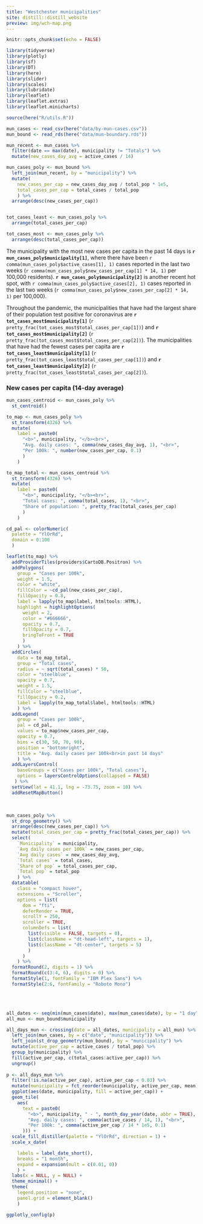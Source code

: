---
title: "Westchester municipalities"
site: distill::distill_website
preview: img/wch-map.png
---

```{r setup, include=FALSE}
knitr::opts_chunk$set(echo = FALSE)

library(tidyverse)
library(plotly)
library(sf)
library(DT)
library(here)
library(slider)
library(scales)
library(lubridate)
library(leaflet)
library(leaflet.extras)
library(leaflet.minicharts)

source(here("R/utils.R"))
```

```{r read_in_data}
mun_cases <- read_csv(here("data/by-mun-cases.csv"))
mun_bound <- read_rds(here("data/mun-boundary.rds"))
```


```{r}
mun_recent <- mun_cases %>% 
  filter(date == max(date), municipality != "Totals") %>%
  mutate(new_cases_day_avg = active_cases / 14)

mun_cases_poly <- mun_bound %>% 
  left_join(mun_recent, by = "municipality") %>% 
  mutate(
    new_cases_per_cap = new_cases_day_avg / total_pop * 1e5,
    total_cases_per_cap = total_cases / total_pop
    ) %>% 
  arrange(desc(new_cases_per_cap))


tot_cases_least <- mun_cases_poly %>% 
  arrange(total_cases_per_cap)

tot_cases_most <- mun_cases_poly %>% 
  arrange(desc(total_cases_per_cap))
```

The municipality with the most new cases per capita in the past 14 days is **`r mun_cases_poly$municipality[1]`**, where there have been `r comma(mun_cases_poly$active_cases[1], 1)` cases reported in the last two weeks (`r comma(mun_cases_poly$new_cases_per_cap[1] * 14, 1)` per 100,000 residents). **`r mun_cases_poly$municipality[2]`** is another recent hot spot, with `r comma(mun_cases_poly$active_cases[2], 1)` cases reported in the last two weeks (`r comma(mun_cases_poly$new_cases_per_cap[2] * 14, 1)` per 100,000). 

Throughout the pandemic, the municipalities that have had the largest share of their population test positive for coronavirus are **`r tot_cases_most$municipality[1]`** (`r pretty_frac(tot_cases_most$total_cases_per_cap[1])`) and **`r tot_cases_most$municipality[2]`** (`r pretty_frac(tot_cases_most$total_cases_per_cap[2])`). The municipalities that have had the fewest cases per capita are **`r tot_cases_least$municipality[1]`** (`r pretty_frac(tot_cases_least$total_cases_per_cap[1])`) and **`r tot_cases_least$municipality[2]`** (`r pretty_frac(tot_cases_least$total_cases_per_cap[2])`).

### New cases per capita (14-day average)

```{r mun_per_capita_map, out.height="600px", out.width="600px"}
mun_cases_centroid <- mun_cases_poly %>% 
  st_centroid()

to_map <- mun_cases_poly %>% 
  st_transform(4326) %>% 
  mutate(
    label = paste0(
      "<b>", municipality, "</b><br>",
      "Avg. daily cases: ", comma(new_cases_day_avg, 1), "<br>",
      "Per 100k: ", number(new_cases_per_cap, 0.1)
      )
    )

to_map_total <- mun_cases_centroid %>% 
  st_transform(4326) %>% 
  mutate(
    label = paste0(
      "<b>", municipality, "</b><br>",
      "Total cases: ", comma(total_cases, 1), "<br>",
      "Share of population: ", pretty_frac(total_cases_per_cap)
      )
    )

cd_pal <- colorNumeric(
  palette = "YlOrRd",
  domain = 0:100
  )

leaflet(to_map) %>%
  addProviderTiles(providers$CartoDB.Positron) %>%
  addPolygons(
    group = "Cases per 100k",
    weight = 1.5,
    color = "white",
    fillColor = ~cd_pal(new_cases_per_cap),
    fillOpacity = 0.8,
    label = lapply(to_map$label, htmltools::HTML),
    highlight = highlightOptions(
      weight = 2,
      color = "#666666",
      opacity = 0.7,
      fillOpacity = 0.7,
      bringToFront = TRUE
      )
    ) %>%
  addCircles(
    data = to_map_total,
    group = "Total cases",
    radius = ~ sqrt(total_cases) * 50,
    color = "steelblue",
    opacity = 0.7,
    weight = 1.5,
    fillColor = "steelblue",
    fillOpacity = 0.2,
    label = lapply(to_map_total$label, htmltools::HTML)
    ) %>% 
  addLegend(
    group = "Cases per 100k",
    pal = cd_pal,
    values = to_map$new_cases_per_cap,
    opacity = 0.7,
    bins = c(30, 50, 70, 90),
    position = "bottomright",
    title = "Avg. daily cases per 100k<br>in past 14 days"
    ) %>% 
  addLayersControl(
    baseGroups = c("Cases per 100k", "Total cases"),
    options = layersControlOptions(collapsed = FALSE)
   ) %>% 
  setView(lat = 41.1, lng = -73.75, zoom = 10) %>% 
  addResetMapButton()
```

<br>

```{r town-table, layout="l-body-outset", out.height="510px"}
mun_cases_poly %>% 
  st_drop_geometry() %>% 
  arrange(desc(new_cases_per_cap)) %>% 
  mutate(total_cases_per_cap = pretty_frac(total_cases_per_cap)) %>% 
  select(
    `Municipality` = municipality,
    `Avg daily cases per 100k` = new_cases_per_cap,
    `Avg daily cases` = new_cases_day_avg,
    `Total cases` = total_cases,
    `Share of pop` = total_cases_per_cap,
    `Total pop` = total_pop
    ) %>% 
  datatable(
    class = "compact hover",
    extensions = "Scroller",
    options = list(
      dom = "fti",
      deferRender = TRUE,
      scrollY = 250,
      scroller = TRUE,
      columnDefs = list(
        list(visible = FALSE, targets = 0),
        list(className = "dt-head-left", targets = 1),
        list(className = "dt-center", targets = 5)
        )
      )
    ) %>% 
  formatRound(2, digits = 1) %>% 
  formatRound(c(3:4, 6), digits = 0) %>% 
  formatStyle(1, fontFamily = "IBM Plex Sans") %>% 
  formatStyle(2:6, fontFamily = "Roboto Mono")
```

<br>
<br>

```{r mun_heat_map, layout="l-page", out.height="700px"}
all_dates <- seq(min(mun_cases$date), max(mun_cases$date), by = "1 day")
all_mun <- mun_bound$municipality

all_days_mun <- crossing(date = all_dates, municipality = all_mun) %>% 
  left_join(mun_cases, by = c("date", "municipality")) %>% 
  left_join(st_drop_geometry(mun_bound), by = "municipality") %>% 
  mutate(active_per_cap = active_cases / total_pop) %>% 
  group_by(municipality) %>% 
  fill(active_per_cap, c(total_cases:active_per_cap)) %>%
  ungroup()
  
p <- all_days_mun %>%  
  filter(!is.na(active_per_cap), active_per_cap < 0.03) %>% 
  mutate(municipality = fct_reorder(municipality, active_per_cap, mean)) %>% 
  ggplot(aes(date, municipality, fill = active_per_cap)) +
  geom_tile(
    aes(
      text = paste0(
        "<b>", municipality, " - ", month_day_year(date, abbr = TRUE), "</b><br>",
        "Avg. daily cases: ", comma(active_cases / 14, 1), "<br>",
        "Per 100k: ", comma(active_per_cap / 14 * 1e5, 0.1)
      ))) +
  scale_fill_distiller(palette = "YlOrRd", direction = 1) +
  scale_x_date(

    labels = label_date_short(),
    breaks = "1 month",
    expand = expansion(mult = c(0.01, 0))
    ) +
  labs(x = NULL, y = NULL) +
  theme_minimal() +
  theme(
    legend.position = "none",
    panel.grid = element_blank()
    )

ggplotly_config(p)
```
